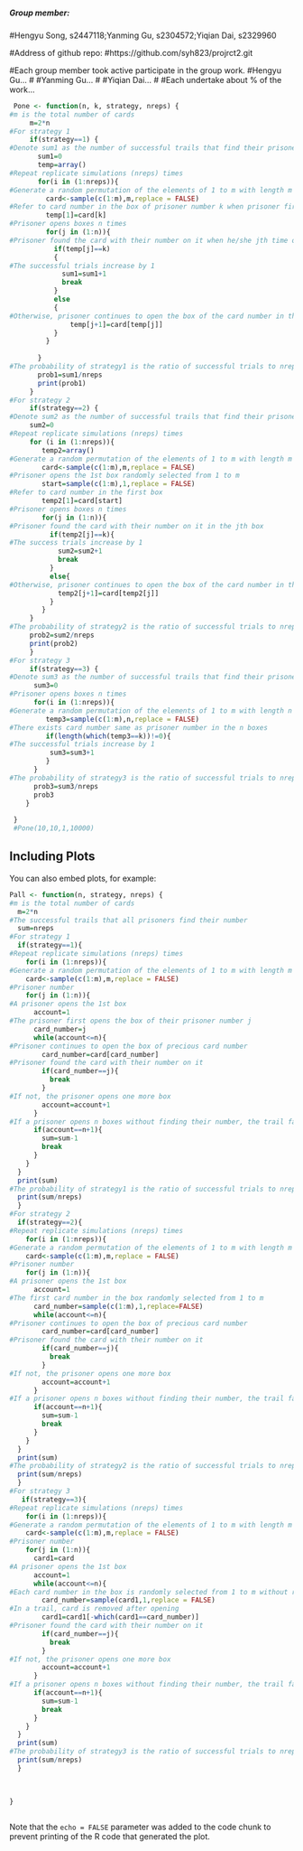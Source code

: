 ##### Group member:
#Hengyu Song, s2447118;Yanming Gu, s2304572;Yiqian Dai, s2329960

#Address of github repo:
#https://github.com/syh823/projrct2.git

#Each group member took active participate in the group work.
#Hengyu Gu...
#
#Yanming Gu...
#
#Yiqian Dai...
#
#Each undertake about % of the work...

```r
 Pone <- function(n, k, strategy, nreps) {
#m is the total number of cards     
     m=2*n
#For strategy 1
     if(strategy==1) {
#Denote sum1 as the number of successful trails that find their prisoner number using strategy1
       sum1=0
       temp=array()
#Repeat replicate simulations (nreps) times 
       for(i in (1:nreps)){
#Generate a random permutation of the elements of 1 to m with length m
         card<-sample(c(1:m),m,replace = FALSE)
#Refer to card number in the box of prisoner number k when prisoner first time open the box 
         temp[1]=card[k]
#Prisoner opens boxes n times
         for(j in (1:n)){
#Prisoner found the card with their number on it when he/she jth time open the box
           if(temp[j]==k)
           {
#The successful trials increase by 1
             sum1=sum1+1
             break
           }
           else
           {
#Otherwise, prisoner continues to open the box of the card number in the preious box
               temp[j+1]=card[temp[j]]
           }
         }
         
       }
#The probability of strategy1 is the ratio of successful trials to nrep trails
       prob1=sum1/nreps
       print(prob1)
     }
#For strategy 2
     if(strategy==2) {
#Denote sum2 as the number of successful trails that find their prisoner number using strategy2
     sum2=0
#Repeat replicate simulations (nreps) times
     for (i in (1:nreps)){
        temp2=array()
#Generate a random permutation of the elements of 1 to m with length m
        card<-sample(c(1:m),m,replace = FALSE)
#Prisoner opens the 1st box randomly selected from 1 to m
        start=sample(c(1:m),1,replace = FALSE)
#Refer to card number in the first box 
        temp2[1]=card[start]
#Prisoner opens boxes n times
        for(j in (1:n)){
#Prisoner found the card with their number on it in the jth box
          if(temp2[j]==k){
#The success trials increase by 1
            sum2=sum2+1
            break
          }
          else{
#Otherwise, prisoner continues to open the box of the card number in the preious box
            temp2[j+1]=card[temp2[j]]
          }
        } 
     }
#The probability of strategy2 is the ratio of successful trials to nrep trails
     prob2=sum2/nreps
     print(prob2)
     }
#For strategy 3
     if(strategy==3) {
#Denote sum3 as the number of successful trails that find their prisoner number using strategy3
      sum3=0 
#Prisoner opens boxes n times
      for(i in (1:nreps)){
#Generate a random permutation of the elements of 1 to m with length n
         temp3=sample(c(1:m),n,replace = FALSE)
#There exists card number same as prisoner number in the n boxes
         if(length(which(temp3==k))!=0){
#The successful trials increase by 1
          sum3=sum3+1
         }
      }
#The probability of strategy3 is the ratio of successful trials to nrep trails
      prob3=sum3/nreps
      prob3
    }
     
 }
 #Pone(10,10,1,10000)
```

## Including Plots

You can also embed plots, for example:

```r
Pall <- function(n, strategy, nreps) {
#m is the total number of cards  
  m=2*n
#The successful trails that all prisoners find their number
  sum=nreps 
#For strategy 1
  if(strategy==1){
#Repeat replicate simulations (nreps) times
    for(i in (1:nreps)){
#Generate a random permutation of the elements of 1 to m with length m
    card<-sample(c(1:m),m,replace = FALSE)
#Prisoner number
    for(j in (1:n)){
#A prisoner opens the 1st box 
      account=1
#The prisoner first opens the box of their prisoner number j
      card_number=j
      while(account<=n){
#Prisoner continues to open the box of precious card number
        card_number=card[card_number]
#Prisoner found the card with their number on it 
        if(card_number==j){
          break
        }
#If not, the prisoner opens one more box
        account=account+1
      }
#If a prisoner opens n boxes without finding their number, the trail failed 
      if(account==n+1){
        sum=sum-1
        break
      }
    }
  }
  print(sum)
#The probability of strategy1 is the ratio of successful trials to nrep trails
  print(sum/nreps)
  }
#For strategy 2
  if(strategy==2){
#Repeat replicate simulations (nreps) times
    for(i in (1:nreps)){
#Generate a random permutation of the elements of 1 to m with length m
    card<-sample(c(1:m),m,replace = FALSE)
#Prisoner number
    for(j in (1:n)){
#A prisoner opens the 1st box
      account=1
#The first card number in the box randomly selected from 1 to m
      card_number=sample(c(1:m),1,replace=FALSE)
      while(account<=n){
#Prisoner continues to open the box of precious card number
        card_number=card[card_number]
#Prisoner found the card with their number on it
        if(card_number==j){
          break
        }
#If not, the prisoner opens one more box
        account=account+1
      }
#If a prisoner opens n boxes without finding their number, the trail failed
      if(account==n+1){
        sum=sum-1
        break
      }
    }
  }
  print(sum)
#The probability of strategy2 is the ratio of successful trials to nrep trails
  print(sum/nreps)
  }
#For strategy 3
   if(strategy==3){
#Repeat replicate simulations (nreps) times
    for(i in (1:nreps)){
#Generate a random permutation of the elements of 1 to m with length m
    card<-sample(c(1:m),m,replace = FALSE)
#Prisoner number
    for(j in (1:n)){
      card1=card
#A prisoner opens the 1st box
      account=1
      while(account<=n){
#Each card number in the box is randomly selected from 1 to m without replacement
        card_number=sample(card1,1,replace = FALSE)
#In a trail, card is removed after opening
        card1=card1[-which(card1==card_number)]
#Prisoner found the card with their number on it
        if(card_number==j){
          break
        }
#If not, the prisoner opens one more box
        account=account+1
      }
#If a prisoner opens n boxes without finding their number, the trail failed
      if(account==n+1){
        sum=sum-1
        break
      }
    }
  }
  print(sum)
#The probability of strategy3 is the ratio of successful trials to nrep trails
  print(sum/nreps)
  }
  
  
  
}
```
```r
```

Note that the `echo = FALSE` parameter was added to the code chunk to prevent printing of the R code that generated the plot.